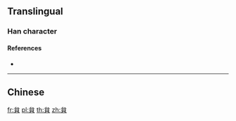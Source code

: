 {{character info/new}}
{{also|贠}}
==Translingual==

===Han character===
{{Han char|rn=154|rad=貝|as=02|sn=9|four=|canj=IBUC|ids=⿱厶貝}}

====References====
* {{Han ref|kx=1204.050|dkj=36659|dj=1665.050|hdz=63624.040|uh=8C9F|ud=35999}}

----

==Chinese==
{{zh-see|員|v}}

[[fr:貟]]
[[pl:貟]]
[[th:貟]]
[[zh:貟]]